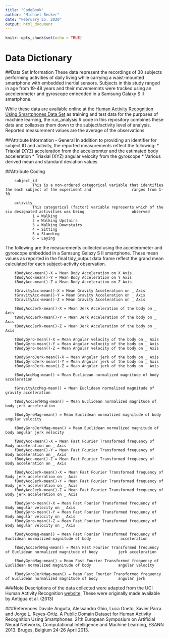 ```yaml
---
title: "CodeBook"
author: "Michael Becker"
date: "February 25, 2020"
output: html_document
---
```


```r
knitr::opts_chunk$set(echo = TRUE)
```

# Data Dictionary
##Data Set Information
These data represent the recordings of 30 subjects performing activities of daily living while carrying a waist-mounted smartphone with embedded inertial sensors. Subjects in this study ranged in age from 19-48 years and their movememnts were tracked using an accelerometer and gyroscope embedded in a Samsung Galaxy S II smartphone.

While these data are available online at the [Human Activity Recognition Using Smartphones Data Set](http://archive.ics.uci.edu/ml/datasets/Human+Activity+Recognition+Using+Smartphones) as training and test data for the purposes of machine learning, the run_analysis.R code in this repository combines these data and collapses them down to the subject/activity level of analysis. Reported measurement values are the average of the observations    

##Attribute Information - General
In addition to providing an identifier for subject ID and activity, the reported measurements reflect the following:
* Triaxial (XYZ) acceleration from the acceleromter and the estimated body acceleration
* Triaxial (XYZ) angular velocity from the gyroscope
* Various derived mean and standard deviation values 

##Attribute Coding

        subject_id
                This is a non-ordered categorical variable that identifies the each subject of the experiment and                  ranges from 1-30. 
                
        activity
                This categorical (factor) variable represents which of the six designated activities was being                     observed
                1 = Walking
                2 = Walking Upstairs
                3 = Walking Downstairs
                4 = Sitting
                5 = Standing
                6 = Laying

        
The following are the measurements collected using the accelerometer and gyroscope embedded in a Samsung Galaxy S II smartphone. These mean values as reported in the final tidy_output data frame reflect the grand mean calculated for each subject-activity observation.     

        tBodyAcc-mean()-X = Mean Body Acceleration on X Axis
        tBodyAcc-mean()-Y = Mean Body Acceleration on Y Axis
        tBodyAcc-mean()-Z = Mean Body Acceleration on Z Axis

        tGravityAcc-mean()-X = Mean Gravity Acceleration on _ Axis
        tGravityAcc-mean()-Y = Mean Gravity Acceleration on _ Axis
        tGravityAcc-mean()-Z = Mean Gravity Acceleration on _ Axis

        tBodyAccJerk-mean()-X = Mean Jerk Acceleration of the body on _ Axis
        tBodyAccJerk-mean()-Y = Mean Jerk Acceleration of the body on _ Axis
        tBodyAccJerk-mean()-Z = Mean Jerk Acceleration of the body on _ Axis

        tBodyGyro-mean()-X = Mean Angular velocity of the body on _ Axis
        tBodyGyro-mean()-Y = Mean Angular velocity of the body on _ Axis
        tBodyGyro-mean()-Z = Mean Angular velocity of the body on _ Axis

        tBodyGyroJerk-mean()-X = Mean Angular jerk of the body on _ Axis
        tBodyGyroJerk-mean()-Y = Mean Angular jerk of the body on _ Axis
        tBodyGyroJerk-mean()-Z = Mean Angular jerk of the body on _ Axis

        tBodyAccMag-mean() = Mean Euclidean normalized magnitude of body acceleration
        
        tGravityAccMag-mean() = Mean Euclidean normalized magnitude of gravity acceleration 

        tBodyAccJerkMag-mean() = Mean Euclidean normalized magnitude of body jerk acceleration 

        tBodyGyroMag-mean() = Mean Euclidean normalized magnitude of body angular velocity

        tBodyGyroJerkMag-mean() = Mean Euclidean normalized magnitude of body angular jerk velocity

        fBodyAcc-mean()-X = Mean Fast Fourier Transformed frequency of Body acceleration on _ Axis
        fBodyAcc-mean()-Y = Mean Fast Fourier Transformed frequency of Body acceleration on _ Axis
        fBodyAcc-mean()-Z = Mean Fast Fourier Transformed frequency of Body acceleration on _ Axis

        fBodyAccJerk-mean()-X = Mean Fast Fourier Transformed frequency of Body jerk acceleration on _ Axis
        fBodyAccJerk-mean()-Y = Mean Fast Fourier Transformed frequency of Body jerk acceleration on _ Axis
        fBodyAccJerk-mean()-Z = Mean Fast Fourier Transformed frequency of Body jerk acceleration on _ Axis

        fBodyGyro-mean()-X = Mean Fast Fourier Transformed frequency of Body angular velocity on _ Axis
        fBodyGyro-mean()-Y = Mean Fast Fourier Transformed frequency of Body angular velocity on _ Axis
        fBodyGyro-mean()-Z = Mean Fast Fourier Transformed frequency of Body angular velocity on _ Axis

        fBodyAccMag-mean() = Mean Fast Fourier Transformed frequency of Euclidean normalized magnitude of body             acceleration

        fBodyAccJerkMag-mean() = Mean Fast Fourier Transformed frequency of Euclidean normalized magnitude of body         jerk acceleration

        fBodyGyroMag-mean() = Mean Fast Fourier Transformed frequency of Euclidean normalized magnitude of body            angular velocity

        fBodyGyroJerkMag-mean() = Mean Fast Fourier Transformed frequency of Euclidean normalized magnitude of body         angular jerk

###Note
Descriptions of the data collected were adapted from the UCI Human Activity Recognition [website](http://archive.ics.uci.edu/ml/datasets/Human+Activity+Recognition+Using+Smartphones). These were originally made available by Antigua et al. (2013)

###References
Davide Anguita, Alessandro Ghio, Luca Oneto, Xavier Parra and Jorge L. Reyes-Ortiz. A Public Domain Dataset for Human Activity Recognition Using Smartphones. 21th European Symposium on Artificial Neural Networks, Computational Intelligence and Machine Learning, ESANN 2013. Bruges, Belgium 24-26 April 2013.